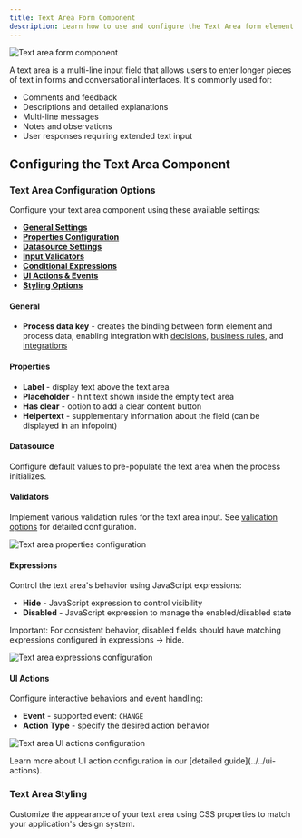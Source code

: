 ```yaml
---
title: Text Area Form Component
description: Learn how to use and configure the Text Area form element - a multi-line input component for collecting long-form text, comments, feedback, and descriptions in your forms. Discover configuration options, validation rules, styling properties, and best practices for implementing text areas in your UI.
---
```


![Text area form component](https://s3.eu-west-1.amazonaws.com/docx.flowx.ai/release34/text_area.png)

A text area is a multi-line input field that allows users to enter longer pieces of text in forms and conversational interfaces. It's commonly used for:
- Comments and feedback
- Descriptions and detailed explanations
- Multi-line messages
- Notes and observations
- User responses requiring extended text input

## Configuring the Text Area Component

### Text Area Configuration Options

Configure your text area component using these available settings:

- [**General Settings**](#general)
- [**Properties Configuration**](#properties)
- [**Datasource Settings**](#datasource)
- [**Input Validators**](#validators)
- [**Conditional Expressions**](#expressions)
- [**UI Actions & Events**](#ui-actions)
- [**Styling Options**](#text-area-styling)

#### General
   
* **Process data key** - creates the binding between form element and process data, enabling integration with [decisions](../../../node/exclusive-gateway-node), [business rules](../../../actions/business-rule-action/business-rule-action), and [integrations](../../../node/message-send-received-task-node#from-integration)

#### Properties

* **Label** - display text above the text area
* **Placeholder** - hint text shown inside the empty text area
* **Has clear** - option to add a clear content button
* **Helpertext** - supplementary information about the field (can be displayed in an infopoint)

#### Datasource

Configure default values to pre-populate the text area when the process initializes.

#### Validators

Implement various validation rules for the text area input. See [validation options](../../validators) for detailed configuration.

![Text area properties configuration](https://s3.eu-west-1.amazonaws.com/docx.flowx.ai/building-blocks/ui-designer/text_area_props.png)

#### Expressions  

Control the text area's behavior using JavaScript expressions:
   
* **Hide** - JavaScript expression to control visibility
* **Disabled** - JavaScript expression to manage the enabled/disabled state

<Info>
Important: For consistent behavior, disabled fields should have matching expressions configured in expressions → hide.
</Info>

![Text area expressions configuration](https://s3.eu-west-1.amazonaws.com/docx.flowx.ai/release34/text_area_props2.png)

#### UI Actions

Configure interactive behaviors and event handling:

* **Event** - supported event: `CHANGE`
* **Action Type** - specify the desired action behavior

![Text area UI actions configuration](https://s3.eu-west-1.amazonaws.com/docx.flowx.ai/building-blocks/ui-designer/text_area_props1.png)

<Tip>
Learn more about UI action configuration in our [detailed guide](../../ui-actions).
</Tip>

### Text Area Styling

Customize the appearance of your text area using CSS properties to match your application's design system.

<Card title="UI Designer Styling Guide" href="../../#styling">
</Card>


</fileContent>
</invoke>